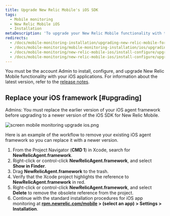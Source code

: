 ```yaml
---
title: Upgrade New Relic Mobile's iOS SDK
tags:
  - Mobile monitoring
  - New Relic Mobile iOS
  - Installation
metaDescription: 'To upgrade your New Relic Mobile functionality with the latest version for iOS apps, start here.'
redirects:
  - /docs/mobile-monitoring-installation/upgrading-new-relic-mobile-for-ios-apps
  - /docs/mobile-monitoring/mobile-monitoring-installation/ios/upgrading-new-relic-mobiles-ios-sdk
  - /docs/mobile-monitoring/new-relic-mobile-ios/install-configure/upgrading-new-relic-mobiles-ios-sdk
  - /docs/mobile-monitoring/new-relic-mobile-ios/install-configure/upgrade-new-relic-mobiles-ios-sdk
---
```


You must be the account Admin to install, configure, and upgrade New Relic Mobile functionality with your iOS applications. For information about the latest version, refer to the [release notes](/docs/releases/ios).

## Replace your iOS framework [#upgrading]

Admins: You must replace the earlier version of your iOS agent framework before upgrading to a newer version of the iOS SDK for New Relic Mobile.

![screen mobile monitoring upgrade ios.png](./images/screen-mobile-monitoring-upgrade-ios_0.png "screen mobile monitoring upgrade ios.png")

<figcaption>
  Here is an example of the workflow to remove your existing iOS agent framework so you can replace it with a newer version.
</figcaption>

1. From the Project Navigator (**CMD 1**) in Xcode, search for **NewRelicAgent.framework**.
2. Right-click or control-click **NewRelicAgent.framework**, and select **Show in Finder**.
3. Drag **NewRelicAgent.framework** to the trash.
4. Verify that the Xcode project highlights the reference to **NewRelicAgent.framework** in red.
5. Right-click or control-click **NewRelicAgent.framework**, and select **Delete** to remove the obsolete reference from the project.
6. Continue with the standard installation procedures for iOS app monitoring at **[rpm.newrelic.com/mobile](https://rpm.newrelic.com/mobile) > (select an app) > Settings > Installation**.
